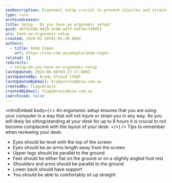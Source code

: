 ```yaml
---
seoDescription: Ergonomic setup crucial to prevent injuries and strains while working on your computer for extended periods.
type: rule
archivedreason:
title: Setup - Do you have an ergonomic setup?
guid: 46f9243b-9429-4cb0-ad7f-5af34cf40053
uri: have-an-ergonomic-setup
created: 2020-03-20T01:01:39.000Z
authors:
  - title: Adam Cogan
    url: https://ssw.com.au/people/adam-cogan
related: []
redirects:
  - setup-do-you-have-an-ergonomic-setup
lastUpdated: 2024-06-08T03:27:17.000Z
lastUpdatedBy: Brady Stroud [SSW]
lastUpdatedByEmail: bradystroud@ssw.com.au
createdBy: TiagoAraujo
createdByEmail: TiagoAraujo@ssw.com.au
isArchived: false
---
```


<introEmbed
  body={<>
An ergonomic setup ensures that you are using your computer in a way that will not injure or strain you in any way. As you will likely be sitting/standing at your desk for up to 8 hours it is crucial to not become complacent with the layout of your desk.
  </>}
/>
Tips to remember when reviewing your desk:

- Eyes should be level with the top of the screen
- Eyes should be an arms length away from the screen
- Upper legs should be parallel to the ground
- Feet should be either flat on the ground or on a slightly angled foot rest
- Shoulders and arms should be parallel to the ground
- Lower back should have support
- You should be able to comfortably sit up straight
